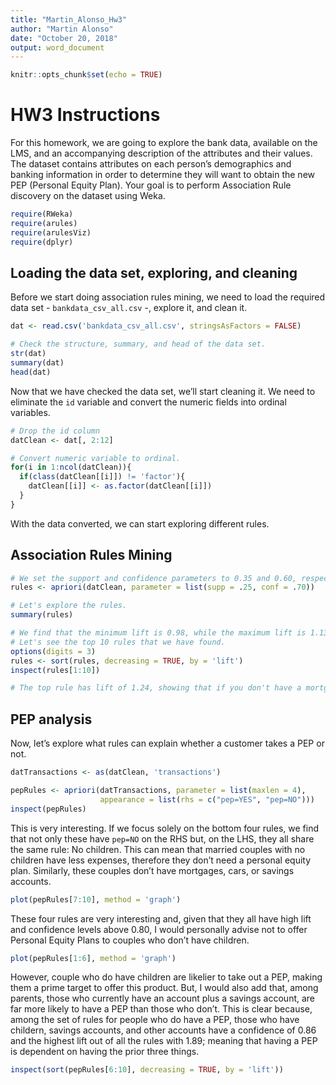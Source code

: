 ```yaml
---
title: "Martin_Alonso_Hw3"
author: "Martin Alonso"
date: "October 20, 2018"
output: word_document
---
```


```r
knitr::opts_chunk$set(echo = TRUE)
```

# HW3 Instructions
For this homework, we are going to explore the bank data, available on the LMS, and an
accompanying description of the attributes and their values. The dataset contains
attributes on each person’s demographics and banking information in order to determine
they will want to obtain the new PEP (Personal Equity Plan).
Your goal is to perform Association Rule discovery on the dataset using Weka.

```r
require(RWeka)
require(arules)
require(arulesViz)
require(dplyr)
```

## Loading the data set, exploring, and cleaning
Before we start doing association rules mining, we need to load the required data set - `bankdata_csv_all.csv` -, explore it, and clean it.

```r
dat <- read.csv('bankdata_csv_all.csv', stringsAsFactors = FALSE)

# Check the structure, summary, and head of the data set. 
str(dat)
summary(dat)
head(dat)
```

Now that we have checked the data set, we'll start cleaning it. 
We need to eliminate the `id` variable and convert the numeric fields into ordinal variables. 

```r
# Drop the id column
datClean <- dat[, 2:12]

# Convert numeric variable to ordinal. 
for(i in 1:ncol(datClean)){
  if(class(datClean[[i]]) != 'factor'){
    datClean[[i]] <- as.factor(datClean[[i]])
  }
}
```

With the data converted, we can start exploring different rules. 

## Association Rules Mining

```r
# We set the support and confidence parameters to 0.35 and 0.60, respectively, to obtain 42 sets of rules. 
rules <- apriori(datClean, parameter = list(supp = .25, conf = .70))

# Let's explore the rules. 
summary(rules)

# We find that the minimum lift is 0.98, while the maximum lift is 1.13, giving us a good set of robust rules, while also throwing in the mix some independent associations. 
# Let's see the top 10 rules that we have found. 
options(digits = 3)
rules <- sort(rules, decreasing = TRUE, by = 'lift')
inspect(rules[1:10])

# The top rule has lift of 1.24, showing that if you don't have a mortgage nor pep, chances are you're likely married. Interesting as the rule might give the idea that these are causes of people getting married.
```

## PEP analysis
Now, let's explore what rules can explain whether a customer takes a PEP or not. 
```r
datTransactions <- as(datClean, 'transactions')

pepRules <- apriori(datTransactions, parameter = list(maxlen = 4), 
                    appearance = list(rhs = c("pep=YES", "pep=NO")))
inspect(pepRules)
```

This is very interesting. If we focus solely on the bottom four rules, we find that not only these have `pep=NO` on the RHS but, on the LHS, they all share the same rule: No children. This can mean that married couples with no children have less expenses, therefore they don't need a personal equity plan. 
Similarly, these couples don't have mortgages, cars, or savings accounts. 

```r
plot(pepRules[7:10], method = 'graph')
```

These four rules are very interesting and, given that they all have high lift and confidence levels above 0.80, I would personally advise not to offer Personal Equity Plans to couples who don't have children. 

```r
plot(pepRules[1:6], method = 'graph')
```

However, couple who do have children are likelier to take out a PEP, making them a prime target to offer this product. But, I would also add that, among parents, those who currently have an account plus a savings account, are far more likely to have a PEP than those who don't. 
This is clear because, among the set of rules for people who do have a PEP, those who have childern, savings accounts, and other accounts have a confidence of 0.86 and the highest lift out of all the rules with 1.89; meaning that having a PEP is dependent on having the prior three things. 

```r
inspect(sort(pepRules[6:10], decreasing = TRUE, by = 'lift'))
```

